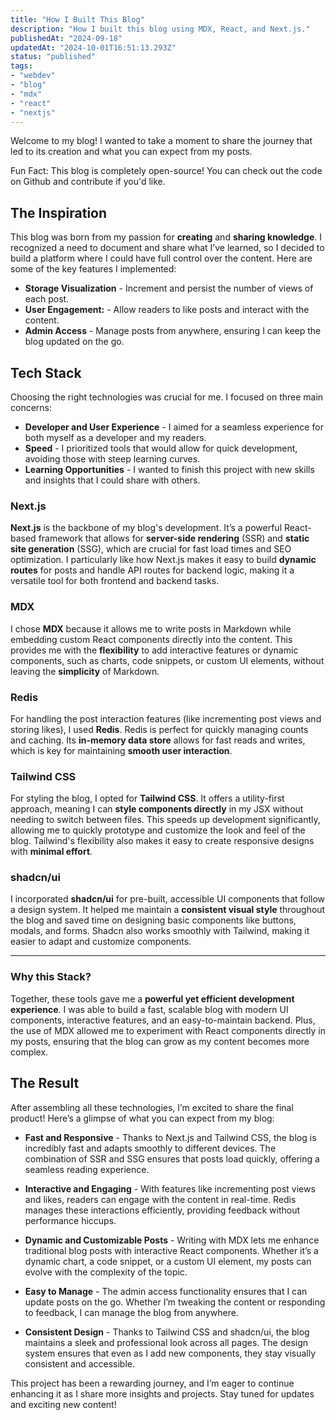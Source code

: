 ```yaml
---
title: "How I Built This Blog"
description: "How I built this blog using MDX, React, and Next.js."
publishedAt: "2024-09-18"
updatedAt: "2024-10-01T16:51:13.293Z"
status: "published"
tags: 
- "webdev"
- "blog"
- "mdx"
- "react"
- "nextjs"
---
```



Welcome to my blog! I wanted to take a moment to share the journey that led to its creation and what you can expect from my posts.

<Aside>
  Fun Fact: This blog is completely open-source! You can check out the code on <ExternalLink href="https://github.com/ViniciusCestarii/vinicius-blog">Github</ExternalLink> and contribute if you'd like.
</Aside>

## The Inspiration

This blog was born from my passion for **creating** and **sharing knowledge**. I recognized a need to document and share what I’ve learned, so I decided to build a platform where I could have full control over the content. Here are some of the key features I implemented:

- **Storage Visualization** - Increment and persist the number of views of each post.
- **User Engagement:** - Allow readers to like posts and interact with the content.
- **Admin Access** - Manage posts from anywhere, ensuring I can keep the blog updated on the go.

## Tech Stack

Choosing the right technologies was crucial for me. I focused on three main concerns:

- **Developer and User Experience** - I aimed for a seamless experience for both myself as a developer and my readers.
- **Speed** - I prioritized tools that would allow for quick development, avoiding those with steep learning curves.
- **Learning Opportunities** - I wanted to finish this project with new skills and insights that I could share with others.

### Next.js

**Next.js** is the backbone of my blog's development. It’s a powerful React-based framework that allows for **server-side rendering** (SSR) and **static site generation** (SSG), which are crucial for fast load times and SEO optimization. I particularly like how Next.js makes it easy to build **dynamic routes** for posts and handle API routes for backend logic, making it a versatile tool for both frontend and backend tasks.

### MDX

I chose **MDX** because it allows me to write posts in Markdown while embedding custom React components directly into the content. This provides me with the **flexibility** to add interactive features or dynamic components, such as charts, code snippets, or custom UI elements, without leaving the **simplicity** of Markdown.

### Redis

For handling the post interaction features (like incrementing post views and storing likes), I used **Redis**. Redis is perfect for quickly managing counts and caching. Its **in-memory data store** allows for fast reads and writes, which is key for maintaining **smooth user interaction**.

### Tailwind CSS

For styling the blog, I opted for **Tailwind CSS**. It offers a utility-first approach, meaning I can **style components directly** in my JSX without needing to switch between files. This speeds up development significantly, allowing me to quickly prototype and customize the look and feel of the blog. Tailwind's flexibility also makes it easy to create responsive designs with **minimal effort**.

### shadcn/ui

I incorporated **shadcn/ui** for pre-built, accessible UI components that follow a design system. It helped me maintain a **consistent visual style** throughout the blog and saved time on designing basic components like buttons, modals, and forms. Shadcn also works smoothly with Tailwind, making it easier to adapt and customize components.

---

### Why this Stack?

Together, these tools gave me a **powerful yet efficient development experience**. I was able to build a fast, scalable blog with modern UI components, interactive features, and an easy-to-maintain backend. Plus, the use of MDX allowed me to experiment with React components directly in my posts, ensuring that the blog can grow as my content becomes more complex.

## The Result

After assembling all these technologies, I’m excited to share the final product! Here’s a glimpse of what you can expect from my blog:

- **Fast and Responsive** - Thanks to Next.js and Tailwind CSS, the blog is incredibly fast and adapts smoothly to different devices. The combination of SSR and SSG ensures that posts load quickly, offering a seamless reading experience.

- **Interactive and Engaging** - With features like incrementing post views and likes, readers can engage with the content in real-time. Redis manages these interactions efficiently, providing feedback without performance hiccups.

- **Dynamic and Customizable Posts** - Writing with MDX lets me enhance traditional blog posts with interactive React components. Whether it’s a dynamic chart, a code snippet, or a custom UI element, my posts can evolve with the complexity of the topic.

- **Easy to Manage** - The admin access functionality ensures that I can update posts on the go. Whether I’m tweaking the content or responding to feedback, I can manage the blog from anywhere.

- **Consistent Design** - Thanks to Tailwind CSS and shadcn/ui, the blog maintains a sleek and professional look across all pages. The design system ensures that even as I add new components, they stay visually consistent and accessible.

This project has been a rewarding journey, and I’m eager to continue enhancing it as I share more insights and projects. Stay tuned for updates and exciting new content!
